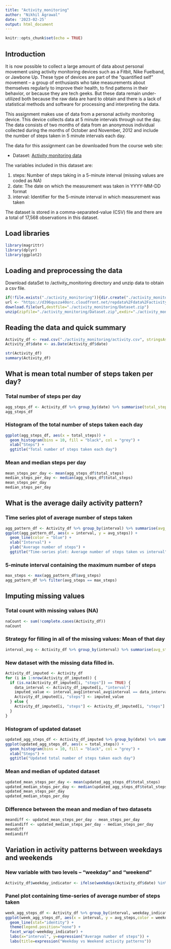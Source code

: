 ```yaml
---
title: "Activity_monitoring"
author: "Nikhil Agrawal"
date: '2023-02-25'
output: html_document
---
```


```r
knitr::opts_chunk$set(echo = TRUE)
```

## Introduction

It is now possible to collect a large amount of data about personal movement using activity monitoring devices such as a Fitbit, Nike Fuelband, or Jawbone Up. These type of devices are part of the "quantified self" movement -- a group of enthusiasts who take measurements about themselves regularly to improve their health, to find patterns in their behavior, or because they are tech geeks. But these data remain under-utilized both because the raw data are hard to obtain and there is a lack of statistical methods and software for processing and interpreting the data.

This assignment makes use of data from a personal activity monitoring device. This device collects data at 5 minute intervals through out the day. The data consists of two months of data from an anonymous individual collected during the months of October and November, 2012 and include the number of steps taken in 5 minute intervals each day.

The data for this assignment can be downloaded from the course web site:

-   Dataset: [Activity monitoring data](https://d396qusza40orc.cloudfront.net/repdata%2Fdata%2Factivity.zip)

The variables included in this dataset are:

1.  steps: Number of steps taking in a 5-minute interval (missing values are coded as NA) </br>
2.  date: The date on which the measurement was taken in YYYY-MM-DD format </br>
3.  interval: Identifier for the 5-minute interval in which measurement was taken </br>

The dataset is stored in a comma-separated-value (CSV) file and there are a total of 17,568 observations in this dataset.

## Load libraries

```r
library(magrittr)
library(dplyr)
library(ggplot2)
```

## Loading and preprocessing the data

Download dataSet to /activity_monitoring directory and unzip data to obtain a csv file.

```r
if(!file.exists("./activity_monitoring")){dir.create("./activity_monitoring")}
url <- "https://d396qusza40orc.cloudfront.net/repdata%2Fdata%2Factivity.zip"
download.file(url,destfile="./activity_monitoring/Dataset.zip")
unzip(zipfile="./activity_monitoring/Dataset.zip",exdir="./activity_monitoring")
```

## Reading the data and quick summary

```r
Activity_df <- read.csv("./activity_monitoring/activity.csv", stringsAsFactors = FALSE)
Activity_df$date <- as.Date(Activity_df$date)

str(Activity_df)
summary(Activity_df)
```

## What is mean total number of steps taken per day?

### Total number of steps per day

```r
agg_steps_df <- Activity_df %>% group_by(date) %>% summarise(total_steps = sum(steps, na.rm = TRUE))
agg_steps_df
```

### Histogram of the total number of steps taken each day

```r
ggplot(agg_steps_df, aes(x = total_steps)) +
  geom_histogram(bins = 10, fill = "black", col = "grey") +
  xlab("Steps") +
  ggtitle("Total number of steps taken each day")
```

### Mean and median steps per day

```r
mean_steps_per_day <- mean(agg_steps_df$total_steps)
median_steps_per_day <- median(agg_steps_df$total_steps)
mean_steps_per_day
median_steps_per_day
```

## What is the average daily activity pattern?

### Time series plot of average number of steps taken

```r
agg_pattern_df <- Activity_df %>% group_by(interval) %>% summarise(avg_steps = mean(steps, na.rm = TRUE))
ggplot(agg_pattern_df, aes(x = interval, y = avg_steps)) +
  geom_line(color = "blue") +
  xlab("Interval") + 
  ylab("Average number of steps") +
  ggtitle("Time-series plot: Average number of steps taken vs interval")
```

### 5-minute interval containing the maximum number of steps

```r
max_steps <- max(agg_pattern_df$avg_steps)
agg_pattern_df %>% filter(avg_steps == max_steps)
```

## Imputing missing values

### Total count with missing values (NA)

```r
naCount <- sum(!complete.cases(Activity_df))
naCount
```

### Strategy for filling in all of the missing values: Mean of that day

```r
interval_avg <- Activity_df %>% group_by(interval) %>% summarise(avg_steps = mean(steps, na.rm = TRUE))
```

### New dataset with the missing data filled in.

```r
Activity_df_imputed <- Activity_df
for (i in 1:nrow(Activity_df_imputed)) {
  if (is.na(Activity_df_imputed[i, "steps"]) == TRUE) {
    data_interval <- Activity_df_imputed[i, "interval"]
    imputed_value <- interval_avg[interval_avg$interval == data_interval, "avg_steps"]
    Activity_df_imputed[i, "steps"] <- imputed_value
  } else {
    Activity_df_imputed[i, "steps"] <- Activity_df_imputed[i, "steps"]
  }
}
```

### Histogram of updated dataset

```r
updated_agg_steps_df <- Activity_df_imputed %>% group_by(date) %>% summarise(total_steps = sum(steps, na.rm = TRUE))
ggplot(updated_agg_steps_df, aes(x = total_steps)) +
  geom_histogram(bins = 10, fill = "black", col = "grey") +
  xlab("Steps") +
  ggtitle("Updated total number of steps taken each day")
```

### Mean and median of updated dataset

```r
updated_mean_steps_per_day <- mean(updated_agg_steps_df$total_steps)
updated_median_steps_per_day <- median(updated_agg_steps_df$total_steps)
updated_mean_steps_per_day
updated_median_steps_per_day
```

### Difference between the mean and median of two datasets

```r
meandiff <- updated_mean_steps_per_day - mean_steps_per_day
mediandiff <- updated_median_steps_per_day - median_steps_per_day
meandiff
mediandiff
```

## Variation in activity patterns between weekdays and weekends

### New variable with two levels -- "weekday" and "weekend"

```r
Activity_df$weekday_indicator <- ifelse(weekdays(Activity_df$date) %in% c("Saturday", "Sunday"), "weekend", "weekday")
```

### Panel plot containing time-series of average number of steps taken

```r
week_agg_steps_df <- Activity_df %>% group_by(interval, weekday_indicator) %>% summarise(avg_steps = mean(steps, na.rm = TRUE))
ggplot(week_agg_steps_df, aes(x = interval, y = avg_steps,color = weekday_indicator)) +
  geom_line(stat="identity") +
  theme(legend.position="none") +
  facet_wrap(~weekday_indicator) +
  labs(x="interval", y=expression("Average number of steps")) + 
  labs(title=expression("Weekday vs Weekend activity patterns"))
```
